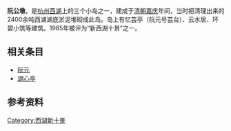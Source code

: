 '''阮公墩'''，是[[杭州西湖|杭州西湖]]上的三个小岛之一，建成于[[清朝|清朝]][[嘉庆|嘉庆]]年间，当时把清理出来的2400余吨西湖湖底淤泥堆砌成此岛。岛上有忆芸亭（阮元号芸台）、云水居、环碧小筑等建筑。1985年被评为“新西湖十景”之一。
==相关条目==
*[[阮元|阮元]]
*[[湖心亭|湖心亭]]
==参考资料==
{{reflist}}
{{西湖十景}}
[[Category:西湖新十景|Category:西湖新十景]]